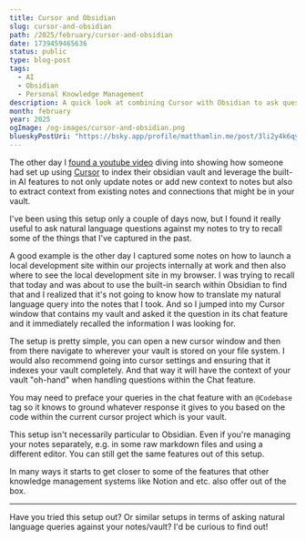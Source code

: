 ```yaml
---
title: Cursor and Obsidian
slug: cursor-and-obsidian
path: /2025/february/cursor-and-obsidian
date: 1739459465636
status: public
type: blog-post
tags:
  - AI
  - Obsidian
  - Personal Knowledge Management
description: A quick look at combining Cursor with Obsidian to ask questions of your notes!
month: february
year: 2025
ogImage: /og-images/cursor-and-obsidian.png
blueskyPostUri: "https://bsky.app/profile/matthamlin.me/post/3li2y4k6qyc22"
---
```



The other day I [found a youtube video](https://youtu.be/nxss50uZgE0?si=1wzRZFW7urqAPQug) diving into showing how someone had set up using [Cursor](https://cursor.sh) to index their obsidian vault and leverage the built-in AI features to not only update notes or add new context to notes but also to extract context from existing notes and connections that might be in your vault.

I've been using this setup only a couple of days now, but I found it really useful to ask natural language questions against my notes to try to recall some of the things that I've captured in the past.

A good example is the other day I captured some notes on how to launch a local development site within our projects internally at work and then also where to see the local development site in my browser. I was trying to recall that today and was about to use the built-in search within Obsidian to find that and I realized that it's not going to know how to translate my natural language query into the notes that I took. And so I jumped into my Cursor window that contains my vault and asked it the question in its chat feature and it immediately recalled the information I was looking for.

The setup is pretty simple, you can open a new cursor window and then from there navigate to wherever your vault is stored on your file system. I would also recommend going into cursor settings and ensuring that it indexes your vault completely. And that way it will have the context of your vault "oh-hand" when handling questions within the Chat feature.

You may need to preface your queries in the chat feature with an `@Codebase` tag so it knows to ground whatever response it gives to you based on the code within the current cursor project which is your vault.

This setup isn't necessarily particular to Obsidian. Even if you're managing your notes separately, e.g. in some raw markdown files and using a different editor. You can still get the same features out of this setup.

In many ways it starts to get closer to some of the features that other knowledge management systems like Notion and etc. also offer out of the box.

---

Have you tried this setup out? Or similar setups in terms of asking natural language queries against your notes/vault? I'd be curious to find out!


